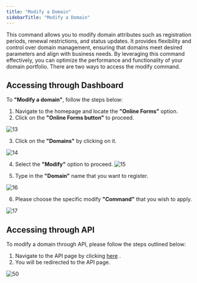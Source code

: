 ```yaml
---
title: "Modify a Domain"
sidebarTitle: "Modify a Domain"
---
```


This command allows you to modify domain attributes such as registration periods, renewal restrictions, and status updates. It provides flexibility and control over domain management, ensuring that domains meet desired parameters and align with business needs. By leveraging this command effectively, you can optimize the performance and functionality of your domain portfolio. There are two ways to access the modify command.

## Accessing through Dashboard
To **"Modify a domain"**, follow the steps below:

1. Navigate to the homepage and locate the **"Online Forms"** option.
2. Click on the **"Online Forms button"** to proceed.

![13](/images/domainimages/13.png)

3. Click on the **"Domains"** by clicking on it.

![14](/images/domainimages/14.png)

4. Select the **"Modify"** option to proceed.
![15](/images/domainimages/15.png)

5. Type in the **"Domain"** name that you want to register.

![16](/images/domainimages/16.png)

6. Please choose the specific modify **"Command"** that you wish to apply.

![17](/images/domainimages/17.png)

## Accessing through API

To modify a domain through API, please follow the steps outlined below:

1. Navigate to the API page by clicking [here](https://superreseller-qa.nominus.host/api/swagger-ui?expand=Domains:RenewDomain#/ModifyDomai) .
2. You will be redirected to the API page.

![50](/images/domainimages/50.png)
